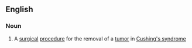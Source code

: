==English==

===Noun===
{{en-noun|head=[[transsphenoidal]] [[adenomectomy]]|transsphenoidal adenomectomies}}

# {{context|surgery|lang=en}} A [[surgical]] [[procedure]] for the removal of a [[tumor]] in [[Cushing's syndrome]]